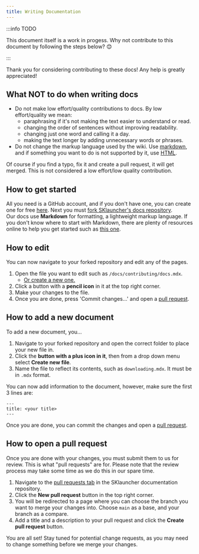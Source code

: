 ```yaml
---
title: Writing Documentation
---
```


:::info TODO

This document itself is a work in progess. Why not contribute to this document by following the steps below? 😊

:::

Thank you for considering contributing to these docs! Any help is greatly appreciated!

## What <span className="text--danger">NOT</span> to do when writing docs
* Do not make low effort/quality contributions to docs. By low effort/quality we mean:
    - paraphrasing if it's not making the text easier to understand or read.
    - changing the order of sentences without improving readability.
    - changing just one word and calling it a day.
    - making the text longer by adding unnecessary words or phrases.
* Do not change the markup language used by the wiki. Use [markdown](https://www.markdownguide.org/cheat-sheet/), and if something you want to do is not supported by it, use [HTML](https://developer.mozilla.org/en-US/docs/Web/HTML/Reference/Elements).

Of course if you find a typo, fix it and create a pull request, it will get merged. This is not considered a low effort/low quality contribution.

## How to get started
All you need is a GitHub account, and if you don't have one, you can create one for free [here](https://github.com/signup). Next you must [fork SKlauncher's docs repository](https://github.com/sklauncher/docs/fork).\
Our docs use **Markdown** for formatting, a lightweight markup language. If you don't know where to start with Markdown, there are plenty of resources online to help you get started such as [this one](https://www.markdownguide.org/cheat-sheet/).

## How to edit
You can now navigate to your forked repository and edit any of the pages.
1. Open the file you want to edit such as `/docs/contributing/docs.mdx`.
    - [Or create a new one.](#how-to-add-a-new-document)
2. Click a button with a **pencil icon** in it at the top right corner.
3. Make your changes to the file.
4. Once you are done, press 'Commit changes...' and open a [pull request](#how-to-open-a-pull-request).

## How to add a new document
To add a new document, you...

1. Navigate to your forked repository and open the correct folder to place your new file in.
2. Click the **button with a plus icon in it**, then from a drop down menu select **Create new file**.
3. Name the file to reflect its contents, such as `downloading.mdx`. It must be in `.mdx` format.

You can now add information to the document, however, make sure the first 3 lines are:
```
---
title: <your title>
---
```

Once you are done, you can commit the changes and open a [pull request](#how-to-open-a-pull-request).

## How to open a pull request
Once you are done with your changes, you must submit them to us for review. This is what "pull requests" are for. Please note that the review process may take some time as we do this in our spare time.

1. Navigate to the [pull requests tab](https://github.com/sklauncher/docs/pulls) in the SKlauncher documentation repository.
2. Click the **New pull request** button in the top right corner.
3. You will be redirected to a page where you can choose the branch you want to merge your changes into. Choose `main` as a base, and your branch as a compare.
4. Add a title and a description to your pull request and click the **Create pull request** button.

You are all set! Stay tuned for potential change requests, as you may need to change something before we merge your changes.
